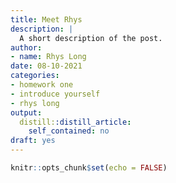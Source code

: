 ```yaml
---
title: Meet Rhys
description: |
  A short description of the post.
author:
- name: Rhys Long
date: 08-10-2021
categories:
- homework one
- introduce yourself
- rhys long
output:
  distill::distill_article:
    self_contained: no
draft: yes
---
```


```r
knitr::opts_chunk$set(echo = FALSE)
```
